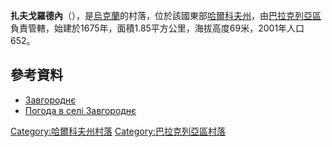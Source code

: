 {{coord|49|12|2|N|36|54|42|E|scale:100000_region:UA|display=title}}

'''扎夫戈羅德內'''（{{lang-uk|Завгороднє}}），是[[烏克蘭|烏克蘭]]的村落，位於該國東部[[哈爾科夫州|哈爾科夫州]]，由[[巴拉克列亞區|巴拉克列亞區]]負責管轄，始建於1675年，面積1.85平方公里，海拔高度69米，2001年人口652。

==參考資料==
*[http://gska2.rada.gov.ua/pls/z7502/A005?rdat1=09.01.2009&rf7571=32132 Завгороднє]{{dead link|date=2018年3月 |bot=InternetArchiveBot |fix-attempted=yes }}
*[http://weather.in.ua/ua/har'kovskaja/8096 Погода в селі Завгороднє] {{Wayback|url=http://weather.in.ua/ua/har'kovskaja/8096 |date=20160323025630 }}

{{DEFAULTSORT:Завгороднє}}
[[Category:哈爾科夫州村落|Category:哈爾科夫州村落]]
[[Category:巴拉克列亞區村落|Category:巴拉克列亞區村落]]


{{Kharkiv-geo-stub}}